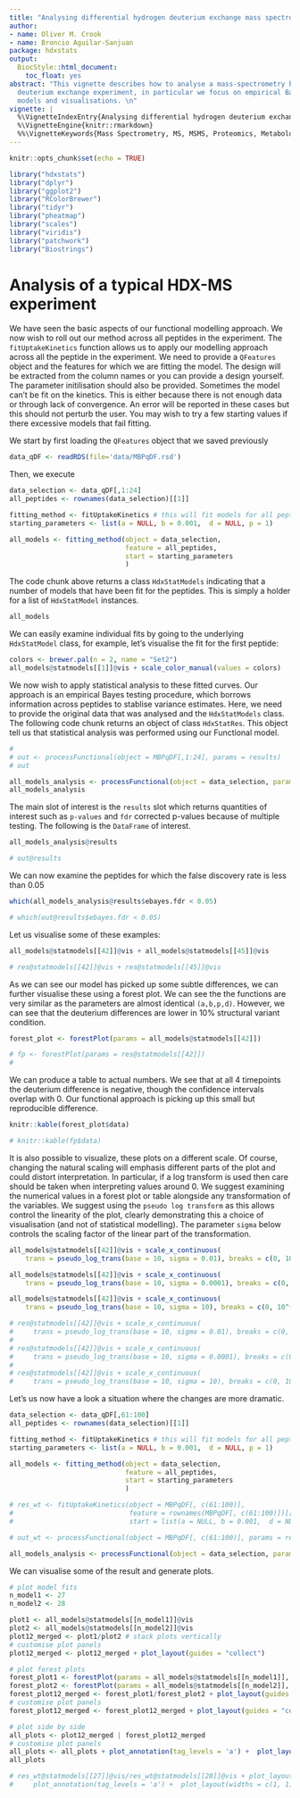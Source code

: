 ```yaml
---
title: "Analysing differential hydrogen deuterium exchange mass spectrometry data"
author:
- name: Oliver M. Crook
- name: Broncio Aguilar-Sanjuan
package: hdxstats
output:
  BiocStyle::html_document:
    toc_float: yes
abstract: "This vignette describes how to analyse a mass-spectrometry based  hydrogen
  deuterium exchange experiment, in particular we focus on empirical Bayes functional
  models and visualisations. \n"
vignette: |
  %\VignetteIndexEntry{Analysing differential hydrogen deuterium exchange mass spectrometry data}
  %\VignetteEngine{knitr::rmarkdown}
  %%\VignetteKeywords{Mass Spectrometry, MS, MSMS, Proteomics, Metabolomics, Infrastructure, Quantitative} %\VignetteEncoding{UTF-8}
---
```


```r
knitr::opts_chunk$set(echo = TRUE)
```

```r
library("hdxstats")
library("dplyr")
library("ggplot2")
library("RColorBrewer")
library("tidyr")
library("pheatmap")
library("scales")
library("viridis")
library("patchwork")
library("Biostrings")

```

# Analysis of a typical HDX-MS experiment

We have seen the basic aspects of our functional modelling approach. We now
wish to roll out our method across all peptides in the experiment. The
`fitUptakeKinetics` function allows us to apply our modelling approach across
all the peptide in the experiment. We need to provide a `QFeatures` object 
and the features for which we are fitting the model. The design will be extracted
from the column names or you can provide a design yourself. The parameter 
initilisation should also be provided. Sometimes the model can't be fit on the
kinetics. This is either because there is not enough data or through lack of 
convergence. An error will be reported in these cases but this should not 
perturb the user. You may wish to try a few starting values if there 
excessive models that fail fitting.

We start by first loading the `QFeatures` object that we saved previously

```r
data_qDF <- readRDS(file='data/MBPqDF.rsd')
```

Then, we execute

```r
data_selection <- data_qDF[,1:24]
all_peptides <- rownames(data_selection)[[1]]

fitting_method <- fitUptakeKinetics # this will fit models for all peptides
starting_parameters <- list(a = NULL, b = 0.001,  d = NULL, p = 1)

all_models <- fitting_method(object = data_selection,
                             feature = all_peptides,
                             start = starting_parameters
                             )
```

The code chunk above returns a class `HdxStatModels` indicating that a number
of models that have been fit for the peptides. This is simply a holder for a list
of `HdxStatModel` instances.

```r
all_models
```

We can easily examine individual fits by going to the underlying `HdxStatModel`
class, for example, let's visualise the fit for the first peptide:


```r
colors <- brewer.pal(n = 2, name = "Set2")
all_models@statmodels[[1]]@vis + scale_color_manual(values = colors)
```


We now wish to apply statistical analysis to these fitted curves. Our approach
is an empirical Bayes testing procedure, which borrows information across peptides
to stablise variance estimates. Here, we need to provide the original data
that was analysed and the `HdxStatModels` class. The following code chunk
returns an object of class `HdxStatRes`. This object tell us that statistical
analysis was performed using our Functional model.

```r
# 
# out <- processFunctional(object = MBPqDF[,1:24], params = results)
# out
```

```r

all_models_analysis <- processFunctional(object = data_selection, params = all_models)
all_models_analysis
```


The main slot of interest is the `results` slot which returns quantities of 
interest such as `p-values` and `fdr` corrected p-values because of multiple testing.
The following is the `DataFrame` of interest.

```r
all_models_analysis@results
```

```r
# out@results
```

We can now examine the peptides for which the false discovery rate is less
than 0.05

```r
which(all_models_analysis@results$ebayes.fdr < 0.05)
```

```r
# which(out@results$ebayes.fdr < 0.05)
```

Let us visualise some of these examples:

```r
all_models@statmodels[[42]]@vis + all_models@statmodels[[45]]@vis
```




```r
# res@statmodels[[42]]@vis + res@statmodels[[45]]@vis

```
As we can see our model has picked up some subtle differences, we can further
visualise these using a forest plot. We can see the the functions are very similar
as the parameters are almost identical `(a,b,p,d)`. However, we can see that
the deuterium differences are lower in 10% structural variant condition.

```r
forest_plot <- forestPlot(params = all_models@statmodels[[42]])

```


```r
# fp <- forestPlot(params = res@statmodels[[42]])
# 
```
We can produce a table to actual numbers. We see that at all 4 timepoints
the deuterium difference is negative, though the confidence intervals overlap
with 0. Our functional approach is picking up this small but reproducible difference.

```r
knitr::kable(forest_plot$data)
```

```r
# knitr::kable(fp$data)
```

It is also possible to visualize, these plots on a different scale. Of course,
changing the natural scaling will emphasis different parts of the plot and
could distort interpretation. In particular, if a log transform is used then
care should be taken when interpreting values around 0. We suggest examining
the numerical values in a forest plot or table alongside any transformation of 
the variables. We suggest using the `pseudo log transform` as this allows
control the linearity of the plot, clearly demonstrating this a choice
of visualisation (and not of statistical modelling). The parameter `sigma`
below controls the scaling factor of the linear part of the transformation.

```r
all_models@statmodels[[42]]@vis + scale_x_continuous(
    trans = pseudo_log_trans(base = 10, sigma = 0.01), breaks = c(0, 10^(1:7)))

all_models@statmodels[[42]]@vis + scale_x_continuous(
    trans = pseudo_log_trans(base = 10, sigma = 0.0001), breaks = c(0, 10^(1:7)))

all_models@statmodels[[42]]@vis + scale_x_continuous(
    trans = pseudo_log_trans(base = 10, sigma = 10), breaks = c(0, 10^(1:7)))

```



```r
# res@statmodels[[42]]@vis + scale_x_continuous(
#     trans = pseudo_log_trans(base = 10, sigma = 0.01), breaks = c(0, 10^(1:7)))
# 
# res@statmodels[[42]]@vis + scale_x_continuous(
#     trans = pseudo_log_trans(base = 10, sigma = 0.0001), breaks = c(0, 10^(1:7)))
# 
# res@statmodels[[42]]@vis + scale_x_continuous(
#     trans = pseudo_log_trans(base = 10, sigma = 10), breaks = c(0, 10^(1:7)))

```



Let's us now have a look a situation where the changes are more dramatic.

```r
data_selection <- data_qDF[,61:100]
all_peptides <- rownames(data_selection)[[1]]

fitting_method <- fitUptakeKinetics # this will fit models for all peptides
starting_parameters <- list(a = NULL, b = 0.001,  d = NULL, p = 1)

all_models <- fitting_method(object = data_selection,
                             feature = all_peptides,
                             start = starting_parameters
                             )
```


```r
# res_wt <- fitUptakeKinetics(object = MBPqDF[, c(61:100)],
#                             feature = rownames(MBPqDF[, c(61:100)])[[1]],
#                             start = list(a = NULL, b = 0.001,  d = NULL, p = 1))

```
```r
# out_wt <- processFunctional(object = MBPqDF[, c(61:100)], params = res_wt)
```

```r
all_models_analysis <- processFunctional(object = data_selection, params = all_models)
```


We can visualise some of the result and generate plots.


```r
# plot model fits
n_model1 <- 27
n_model2 <- 28

plot1 <- all_models@statmodels[[n_model1]]@vis
plot2 <- all_models@statmodels[[n_model2]]@vis
plot12_merged <- plot1/plot2 # stack plots vertically
# customise plot panels
plot12_merged <- plot12_merged + plot_layout(guides = "collect")

# plot forest plots
forest_plot1 <- forestPlot(params = all_models@statmodels[[n_model1]], condition = c("WT", "W169G"))
forest_plot2 <- forestPlot(params = all_models@statmodels[[n_model2]], condition = c("WT", "W169G"))
forest_plot12_merged <- forest_plot1/forest_plot2 + plot_layout(guides = "collect") # stack plots vertically
# customise plot panels
forest_plot12_merged <- forest_plot12_merged + plot_layout(guides = "collect")

# plot side by side
all_plots <- plot12_merged | forest_plot12_merged
# customise plot panels
all_plots <- all_plots + plot_annotation(tag_levels = 'a') +  plot_layout(widths = c(1, 1))
all_plots
```


```r
# res_wt@statmodels[[27]]@vis/res_wt@statmodels[[28]]@vis + plot_layout(guides = "collect")|(forestPlot(params = res_wt@statmodels[[27]], condition = c("WT", "W169G"))/forestPlot(params = res_wt@statmodels[[28]], condition = c("WT", "W169G")) + plot_layout(guides = "collect")) + 
#     plot_annotation(tag_levels = 'a') +  plot_layout(widths = c(1, 1))
```
